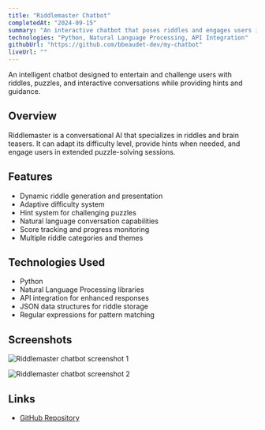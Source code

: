 ```yaml
---
title: "Riddlemaster Chatbot"
completedAt: "2024-09-15"
summary: "An interactive chatbot that poses riddles and engages users in puzzle-solving conversations"
technologies: "Python, Natural Language Processing, API Integration"
githubUrl: "https://github.com/bbeaudet-dev/my-chatbot"
liveUrl: ""
---
```


An intelligent chatbot designed to entertain and challenge users with riddles, puzzles, and interactive conversations while providing hints and guidance.

## Overview

Riddlemaster is a conversational AI that specializes in riddles and brain teasers. It can adapt its difficulty level, provide hints when needed, and engage users in extended puzzle-solving sessions.

## Features

- Dynamic riddle generation and presentation
- Adaptive difficulty system
- Hint system for challenging puzzles
- Natural language conversation capabilities
- Score tracking and progress monitoring
- Multiple riddle categories and themes

## Technologies Used

- Python
- Natural Language Processing libraries
- API integration for enhanced responses
- JSON data structures for riddle storage
- Regular expressions for pattern matching

## Screenshots

<Image
  src="/portfolio/chatbot1.jpg"
  alt="Riddlemaster chatbot screenshot 1"
  width={800}
  height={600}
  className="rounded-lg my-4"
/>

<Image
  src="/portfolio/chatbot2.jpg"
  alt="Riddlemaster chatbot screenshot 2"
  width={800}
  height={600}
  className="rounded-lg my-4"
/>

## Links

- [GitHub Repository](https://github.com/bbeaudet-dev/my-chatbot)
